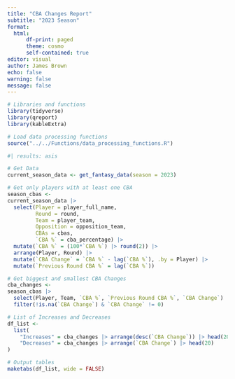 ```yaml
---
title: "CBA Changes Report"
subtitle: "2023 Season"
format:
  html:
      df-print: paged
      theme: cosmo
      self-contained: true
editor: visual
author: James Brown
echo: false
warning: false
message: false
---
```


```r
# Libraries and functions
library(tidyverse)
library(qreport)
library(kableExtra)

# Load data processing functions
source("../../Functions/data_processing_functions.R")
```

```r
#| results: asis

# Get Data
current_season_data <- get_fantasy_data(season = 2023)

# Get only players with at least one CBA
season_cbas <-
current_season_data |>
  select(Player = player_full_name,
         Round = round,
         Team = player_team,
         Opposition = opposition_team,
         CBAs = cbas,
         `CBA %` = cba_percentage) |> 
  mutate(`CBA %` = (100*`CBA %`) |> round(2)) |> 
  arrange(Player, Round) |> 
  mutate(`CBA Change` = `CBA %` - lag(`CBA %`), .by = Player) |> 
  mutate(`Previous Round CBA %` = lag(`CBA %`))

# Get biggest and smallest CBA Changes
cba_changes <-
season_cbas |> 
  select(Player, Team, `CBA %`, `Previous Round CBA %`, `CBA Change`) |> 
  filter(!is.na(`CBA Change`) & `CBA Change` != 0)

# List of Increases and Decreases
df_list <-
  list(
    "Increases" = cba_changes |> arrange(desc(`CBA Change`)) |> head(20),
    "Decreases" = cba_changes |> arrange(`CBA Change`) |> head(20)
)

# Output tables
maketabs(df_list, wide = FALSE)
```
